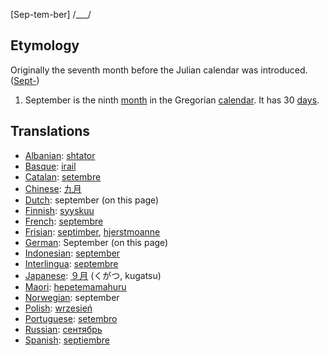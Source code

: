[Sep-tem-ber] /___/

==Etymology==
Originally the seventh month before the Julian calendar was introduced. ([[Sept-]])

#September is the ninth [[month]] in the Gregorian [[calendar]]. It has 30 [[day]]s.

==Translations==
*[[Albanian]]: [[shtator]]
*[[Basque]]: [[irail]]
*[[Catalan]]: [[setembre]]
*[[Chinese]]: [[九月]]
*[[Dutch]]: september (on this page)
*[[Finnish]]: [[syyskuu]]
*[[French]]: [[septembre]]
*[[Frisian]]: [[septimber]], [[hjerstmoanne]]
*[[German]]: September (on this page)
*[[Indonesian]]: [[september]]
*[[Interlingua]]: [[septembre]]
*[[Japanese]]: [[９月]] (くがつ, kugatsu)
*[[Maori]]: [[hepetemamahuru]]
*[[Norwegian]]: september
*[[Polish]]: [[wrzesień]]
*[[Portuguese]]: [[setembro]]
*[[Russian]]: [[сентябрь]]
*[[Spanish]]: [[septiembre]]